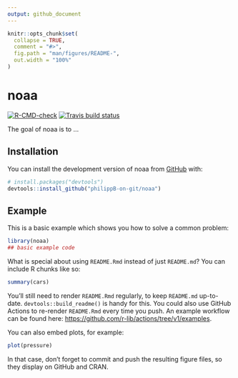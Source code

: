 ```yaml
---
output: github_document
---
```


<!-- README.md is generated from README.Rmd. Please edit that file -->

```r
knitr::opts_chunk$set(
  collapse = TRUE,
  comment = "#>",
  fig.path = "man/figures/README-",
  out.width = "100%"
)
```

# noaa

<!-- badges: start -->
[![R-CMD-check](https://github.com/philippB-on-git/noaa/workflows/R-CMD-check/badge.svg)](https://github.com/philippB-on-git/noaa/actions)
[![Travis build status](https://travis-ci.com/philippB-on-git/noaa.svg?branch=master)](https://travis-ci.com/philippB-on-git/noaa)
<!-- badges: end -->

The goal of noaa is to ...

## Installation

You can install the development version of noaa from [GitHub](https://github.com/) with:

``` r
# install.packages("devtools")
devtools::install_github("philippB-on-git/noaa")
```

## Example

This is a basic example which shows you how to solve a common problem:

```r
library(noaa)
## basic example code
```

What is special about using `README.Rmd` instead of just `README.md`? You can include R chunks like so:

```r
summary(cars)
```

You'll still need to render `README.Rmd` regularly, to keep `README.md` up-to-date. `devtools::build_readme()` is handy for this. You could also use GitHub Actions to re-render `README.Rmd` every time you push. An example workflow can be found here: <https://github.com/r-lib/actions/tree/v1/examples>.

You can also embed plots, for example:

```r
plot(pressure)
```

In that case, don't forget to commit and push the resulting figure files, so they display on GitHub and CRAN.
